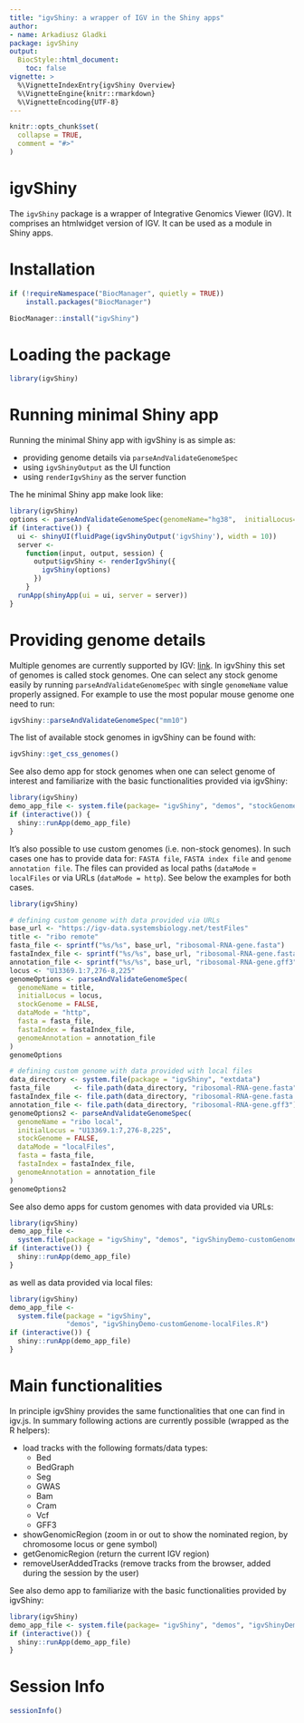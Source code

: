 ```yaml
---
title: "igvShiny: a wrapper of IGV in the Shiny apps"
author:
- name: Arkadiusz Gladki
package: igvShiny
output:
  BiocStyle::html_document:
    toc: false
vignette: >
  %\VignetteIndexEntry{igvShiny Overview}
  %\VignetteEngine{knitr::rmarkdown}
  %\VignetteEncoding{UTF-8}
---
```


```r
knitr::opts_chunk$set(
  collapse = TRUE,
  comment = "#>"
)
```

# igvShiny

The `igvShiny` package is a wrapper of Integrative Genomics Viewer (IGV). 
It comprises an htmlwidget version of IGV. 
It can be used as a module in Shiny apps. 

# Installation

```r
if (!requireNamespace("BiocManager", quietly = TRUE))
    install.packages("BiocManager")

BiocManager::install("igvShiny")
```

# Loading the package

```r
library(igvShiny)
```

# Running minimal Shiny app

Running the minimal Shiny app with igvShiny is as simple as:

* providing genome details via `parseAndValidateGenomeSpec`
* using `igvShinyOutput` as the UI function
* using `renderIgvShiny` as the server function

The he minimal Shiny app make look like: 

```r
library(igvShiny)
options <- parseAndValidateGenomeSpec(genomeName="hg38",  initialLocus="NDUFS2")
if (interactive()) {
  ui <- shinyUI(fluidPage(igvShinyOutput('igvShiny'), width = 10))
  server <-
    function(input, output, session) {
      output$igvShiny <- renderIgvShiny({
        igvShiny(options)
      })
    }
  runApp(shinyApp(ui = ui, server = server))
}
```

# Providing genome details

Multiple genomes are currently supported by IGV: [link](https://s3.amazonaws.com/igv.org.genomes/genomes.json). 
In igvShiny  this set of genomes is called stock genomes.
One can select any stock genome easily by running `parseAndValidateGenomeSpec`
with single `genomeName` value properly assigned.
For example to use the most popular mouse genome one need to run:

```r
igvShiny::parseAndValidateGenomeSpec("mm10")
```

The list of available stock genomes in igvShiny can be found with:
```r
igvShiny::get_css_genomes()
```

See also demo app for stock genomes when one can select genome of interest 
and familiarize with the basic functionalities provided via igvShiny:
```r
library(igvShiny)
demo_app_file <- system.file(package= "igvShiny", "demos", "stockGenomesDemo.R")
if (interactive()) {
  shiny::runApp(demo_app_file)
}
```

It's also possible to use custom genomes (i.e. non-stock genomes). 
In such cases  one has to provide data for: 
`FASTA file`, `FASTA index file` and `genome annotation file`.
The files can provided as local paths (`dataMode` = `localFiles` or via URLs
(`dataMode = http`). See below the examples for both cases.

```r
library(igvShiny)

# defining custom genome with data provided via URLs
base_url <- "https://igv-data.systemsbiology.net/testFiles"
title <- "ribo remote"
fasta_file <- sprintf("%s/%s", base_url, "ribosomal-RNA-gene.fasta")
fastaIndex_file <- sprintf("%s/%s", base_url, "ribosomal-RNA-gene.fasta.fai")
annotation_file <- sprintf("%s/%s", base_url, "ribosomal-RNA-gene.gff3")
locus <- "U13369.1:7,276-8,225"
genomeOptions <- parseAndValidateGenomeSpec(
  genomeName = title,
  initialLocus = locus,
  stockGenome = FALSE,
  dataMode = "http",
  fasta = fasta_file,
  fastaIndex = fastaIndex_file,
  genomeAnnotation = annotation_file
)
genomeOptions

# defining custom genome with data provided with local files
data_directory <- system.file(package = "igvShiny", "extdata")
fasta_file      <- file.path(data_directory, "ribosomal-RNA-gene.fasta")
fastaIndex_file <- file.path(data_directory, "ribosomal-RNA-gene.fasta.fai")
annotation_file <- file.path(data_directory, "ribosomal-RNA-gene.gff3")
genomeOptions2 <- parseAndValidateGenomeSpec(
  genomeName = "ribo local",
  initialLocus = "U13369.1:7,276-8,225",
  stockGenome = FALSE,
  dataMode = "localFiles",
  fasta = fasta_file,
  fastaIndex = fastaIndex_file,
  genomeAnnotation = annotation_file
)
genomeOptions2
```

See also demo apps for custom genomes with data provided via URLs:
```r
library(igvShiny)
demo_app_file <-
  system.file(package = "igvShiny", "demos", "igvShinyDemo-customGenome-http.R")
if (interactive()) {
  shiny::runApp(demo_app_file)
}
```
as well as data provided via local files:
```r
library(igvShiny)
demo_app_file <-
  system.file(package = "igvShiny", 
              "demos", "igvShinyDemo-customGenome-localFiles.R")
if (interactive()) {
  shiny::runApp(demo_app_file)
}
```


# Main functionalities

In principle igvShiny provides the same functionalities that one 
can find in igv.js. In summary following actions are currently possible 
(wrapped as the R helpers):

* load tracks with the following formats/data types:
  + Bed
  + BedGraph
  + Seg
  + GWAS
  + Bam
  + Cram
  + Vcf
  + GFF3
* showGenomicRegion (zoom in or out to show the nominated region, 
by chromosome locus or gene symbol)
* getGenomicRegion (return the current IGV region)
* removeUserAddedTracks (remove tracks from the browser, 
added during the session by the user)
  
See also demo app to familiarize with the basic functionalities 
provided by igvShiny:
```r
library(igvShiny)
demo_app_file <- system.file(package= "igvShiny", "demos", "igvShinyDemo.R")
if (interactive()) {
  shiny::runApp(demo_app_file)
}
```

# Session Info

```r
sessionInfo()
```
